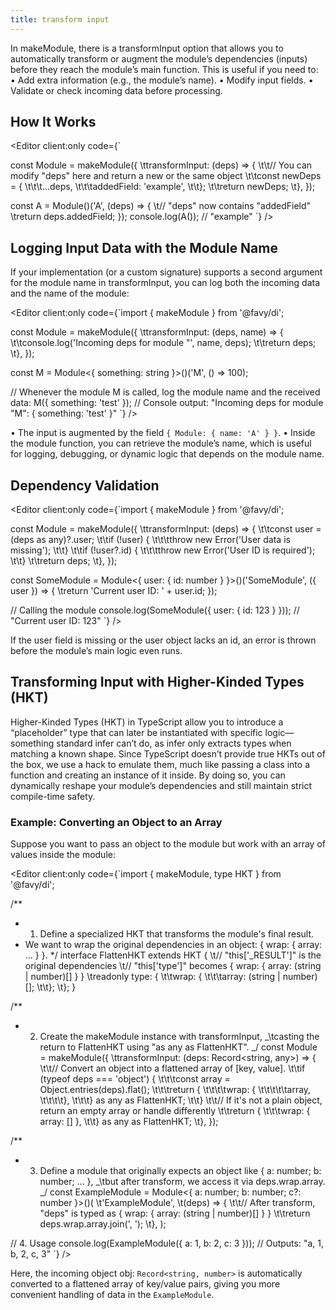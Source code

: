 ```yaml
---
title: transform input
---
```



In makeModule, there is a transformInput option that allows you to automatically transform or augment the module’s dependencies (inputs) before they reach the module’s main function. This is useful if you need to:
• Add extra information (e.g., the module’s name).
• Modify input fields.
• Validate or check incoming data before processing.

## How It Works

<Editor client:only code={`

const Module = makeModule({
\ttransformInput: (deps) => {
\t\t// You can modify "deps" here and return a new or the same object
\t\tconst newDeps = {
\t\t\t...deps,
\t\t\taddedField: 'example',
\t\t};
\t\treturn newDeps;
\t},
});

const A = Module()('A', (deps) => {
\t// "deps" now contains "addedField"
\treturn deps.addedField;
});
console.log(A()); // "example"
`} />

## Logging Input Data with the Module Name

If your implementation (or a custom signature) supports a second argument for the module name in transformInput, you can log both the incoming data and the name of the module:

<Editor client:only code={`import { makeModule } from '@favy/di';

const Module = makeModule({
\ttransformInput: (deps, name) => {
\t\tconsole.log('Incoming deps for module "', name, deps);
\t\treturn deps;
\t},
});

const M = Module<{ something: string }>()('M', () => 100);

// Whenever the module M is called, log the module name and the received data:
M({ something: 'test' });
// Console output: "Incoming deps for module "M": { something: 'test' }"
`} />

• The input is augmented by the field `{ Module: { name: 'A' } }`.
• Inside the module function, you can retrieve the module’s name, which is useful for logging, debugging, or dynamic logic that depends on the module name.

## Dependency Validation

<Editor client:only code={`import { makeModule } from '@favy/di';

const Module = makeModule({
\ttransformInput: (deps) => {
\t\tconst user = (deps as any)?.user;
\t\tif (!user) {
\t\t\tthrow new Error('User data is missing');
\t\t}
\t\tif (!user?.id) {
\t\t\tthrow new Error('User ID is required');
\t\t}
\t\treturn deps;
\t},
});

const SomeModule = Module<{ user: { id: number } }>()('SomeModule', ({ user }) => {
\treturn 'Current user ID: ' + user.id;
});

// Calling the module
console.log(SomeModule({ user: { id: 123 } })); // "Current user ID: 123"
`} />

If the user field is missing or the user object lacks an id, an error is thrown before the module’s main logic even runs.

## Transforming Input with Higher-Kinded Types (HKT)

Higher-Kinded Types (HKT) in TypeScript allow you to introduce a “placeholder” type that can later be instantiated with specific logic—something standard infer can’t do, as infer only extracts types when matching a known shape. Since TypeScript doesn’t provide true HKTs out of the box, we use a hack to emulate them, much like passing a class into a function and creating an instance of it inside. By doing so, you can dynamically reshape your module’s dependencies and still maintain strict compile-time safety.

### Example: Converting an Object to an Array

Suppose you want to pass an object to the module but work with an array of values inside the module:

<Editor client:only code={`import { makeModule, type HKT } from '@favy/di';

/\*\*

- 1.  Define a specialized HKT that transforms the module's final result.
- We want to wrap the original dependencies in an object: { wrap: { array: ... } }.
  \*/
  interface FlattenHKT extends HKT {
  \t// "this['_RESULT']" is the original dependencies
  \t// "this['type']" becomes { wrap: { array: (string | number)[] } }
  \treadonly type: {
  \t\twrap: {
  \t\t\tarray: (string | number)[];
  \t\t};
  \t};
  }

/\*\*

- 2.  Create the makeModule instance with transformInput,
      _\tcasting the return to FlattenHKT using "as any as FlattenHKT".
      _/
      const Module = makeModule({
      \ttransformInput: (deps: Record<string, any>) => {
      \t\t// Convert an object into a flattened array of [key, value].
      \t\tif (typeof deps === 'object') {
      \t\t\tconst array = Object.entries(deps).flat();
      \t\t\treturn {
      \t\t\t\twrap: {
      \t\t\t\t\tarray,
      \t\t\t\t},
      \t\t\t} as any as FlattenHKT;
      \t\t}
      \t\t// If it's not a plain object, return an empty array or handle differently
      \t\treturn {
      \t\t\twrap: { array: [] },
      \t\t} as any as FlattenHKT;
      \t},
      });

/\*\*

- 3.  Define a module that originally expects an object like { a: number; b: number; ... },
      _\tbut after transform, we access it via deps.wrap.array.
      _/
      const ExampleModule = Module<{ a: number; b: number; c?: number }>()(
      \t'ExampleModule',
      \t(deps) => {
      \t\t// After transform, "deps" is typed as { wrap: { array: (string | number)[] } }
      \t\treturn deps.wrap.array.join(', ');
      \t},
      );

// 4. Usage
console.log(ExampleModule({ a: 1, b: 2, c: 3 }));
// Outputs: "a, 1, b, 2, c, 3"
`} />

Here, the incoming object obj: `Record<string, number>` is automatically converted to a flattened array of key/value pairs, giving you more convenient handling of data in the `ExampleModule`.
